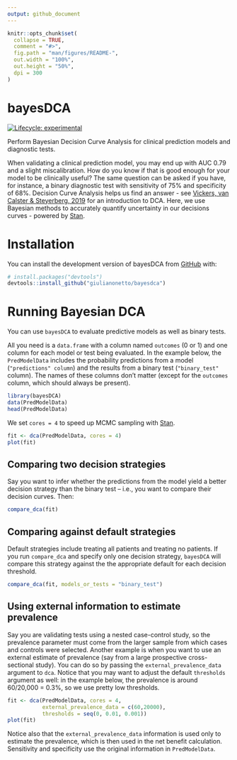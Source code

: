 ```yaml
---
output: github_document
---
```


<!-- README.md is generated from README.Rmd. Please edit that file -->

```r
knitr::opts_chunk$set(
  collapse = TRUE,
  comment = "#>",
  fig.path = "man/figures/README-",
  out.width = "100%",
  out.height = "50%",
  dpi = 300
)
```

# bayesDCA

<!-- badges: start -->
[![Lifecycle: experimental](https://img.shields.io/badge/lifecycle-experimental-orange.svg)](https://lifecycle.r-lib.org/articles/stages.html#experimental)
<!-- badges: end -->

Perform Bayesian Decision Curve Analysis for clinical prediction models and diagnostic tests.

When validating a clinical prediction model, you may end up with AUC 0.79 and a slight miscalibration. How do you know if that is good enough for your model to be clinically useful? The same question can be asked if you have, for instance, a binary diagnostic test with sensitivity of 75% and specificity of 68%. Decision Curve Analysis helps us find an answer - see [Vickers, van Calster & Steyerberg, 2019](https://diagnprognres.biomedcentral.com/articles/10.1186/s41512-019-0064-7) for an introduction to DCA. Here, we use Bayesian methods to accurately quantify uncertainty in our decisions curves - powered by [Stan](https://mc-stan.org/).

# Installation

You can install the development version of bayesDCA from [GitHub](https://github.com/) with:

```r
# install.packages("devtools")
devtools::install_github("giulianonetto/bayesdca")
```

# Running Bayesian DCA

You can use `bayesDCA` to evaluate predictive models as well as binary tests.

All you need is a `data.frame` with a column named `outcomes` (0 or 1) and one column for each model or test being evaluated. In the example below, the `PredModelData` includes the probability predictions from a model (`"predictions" column`) and the results from a binary test (`"binary_test"` column). The names of these columns don't matter (except for the `outcomes` column, which should always be present).

```r
library(bayesDCA)
data(PredModelData)
head(PredModelData)
```

We set `cores = 4` to speed up MCMC sampling with [Stan](https://mc-stan.org/).

```r
fit <- dca(PredModelData, cores = 4)
plot(fit)
```

## Comparing two decision strategies

Say you want to infer whether the predictions from the model yield a better decision strategy than the binary test -- i.e., you want to compare their decision curves. Then:

```r
compare_dca(fit)
```

## Comparing against default strategies

Default strategies include treating all patients and treating no patients. If you run `compare_dca` and specify only one decision strategy, `bayesDCA` will compare this strategy against the the appropriate default for each decision threshold.

```r
compare_dca(fit, models_or_tests = "binary_test")
```

## Using external information to estimate prevalence

Say you are validating tests using a nested case-control study, so the prevalence parameter must come from the larger sample from which cases and controls were selected. Another example is when you want to use an external estimate of prevalence (say from a large prospective cross-sectional study). You can do so by passing the `external_prevalence_data` argument to `dca`. Notice that you may want to adjust the default `thresholds` argument as well: in the example below, the prevalence is around 60/20,000 = 0.3%, so we use pretty low thresholds.

```r
fit <- dca(PredModelData, cores = 4,
           external_prevalence_data = c(60,20000),
           thresholds = seq(0, 0.01, 0.001))
plot(fit)
```

Notice also that the `external_prevalence_data` information is used only to estimate the prevalence, which is then used in the net benefit calculation. Sensitivity and specificity use the original information in `PredModelData`.

